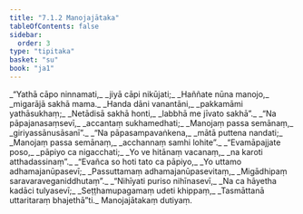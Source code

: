 ```yaml
---
title: "7.1.2 Manojajātaka"
tableOfContents: false
sidebar:
  order: 3
type: "tipitaka"
basket: "su"
book: "ja1"
---
```



<DynamicBreadcrumb />

<Division number="8" book="ja1" bookNo="22" page="276">

<Paragraph number="1493" type="verses" book="ja1">
_“Yathā cāpo ninnamati,_  
_jiyā cāpi nikūjati;_  
_Haññate nūna manojo,_  
_migarājā sakhā mama._  

</Paragraph>

</Division>
<Division number="9" book="ja1" bookNo="22" page="276">

<Paragraph number="1494" type="verses" book="ja1">
_Handa dāni vanantāni,_  
_pakkamāmi yathāsukhaṃ;_  
_Netādisā sakhā honti,_  
_labbhā me jīvato sakhā”._  

</Paragraph>

</Division>
<Division number="10" book="ja1" bookNo="22" page="276">

<Paragraph number="1495" type="verses" book="ja1">
_“Na pāpajanasaṃsevī,_  
_accantaṃ sukhamedhati;_  
_Manojaṃ passa semānaṃ,_  
_giriyassānusāsanī”._  

</Paragraph>

</Division>
<Division number="11" book="ja1" bookNo="22" page="277">

<Paragraph number="1496" type="verses" book="ja1">
_“Na pāpasampavaṅkena,_  
_mātā puttena nandati;_  
_Manojaṃ passa semānaṃ,_  
_acchannaṃ samhi lohite”._  

</Paragraph>

</Division>
<Division number="12" book="ja1" bookNo="22" page="277">

<Paragraph number="1497" type="verses" book="ja1">
_“Evamāpajjate poso,_  
_pāpiyo ca nigacchati;_  
_Yo ve hitānaṃ vacanaṃ,_  
_na karoti atthadassinaṃ”._  

</Paragraph>

</Division>
<Division number="13" book="ja1" bookNo="22" page="277">

<Paragraph number="1498" type="verses" book="ja1">
_“Evañca so hoti tato ca pāpiyo,_  
_Yo uttamo adhamajanūpasevī;_  
_Passuttamaṃ adhamajanūpasevitaṃ,_  
_Migādhipaṃ saravaraveganiddhutaṃ”._  

</Paragraph>

</Division>
<Division number="14" book="ja1" bookNo="22" page="277">

<Paragraph number="1499" type="verses" book="ja1">
_“Nihīyati puriso nihīnasevī,_  
_Na ca hāyetha kadāci tulyasevī;_  
_Seṭṭhamupagamaṃ udeti khippaṃ,_  
_Tasmāttanā uttaritaraṃ bhajethā”ti._  


</Paragraph>
</Division>

<Paragraph number="1500" type="center" book="ja1">
Manojajātakaṃ dutiyaṃ.
</Paragraph>